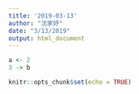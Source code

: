 ```yaml
---
title: '2019-03-13'
author: "沈家妤"
date: "3/13/2019"
output: html_document
---
```

```r
a <- 2
3 -> b
```

```r
knitr::opts_chunk$set(echo = TRUE)
```



